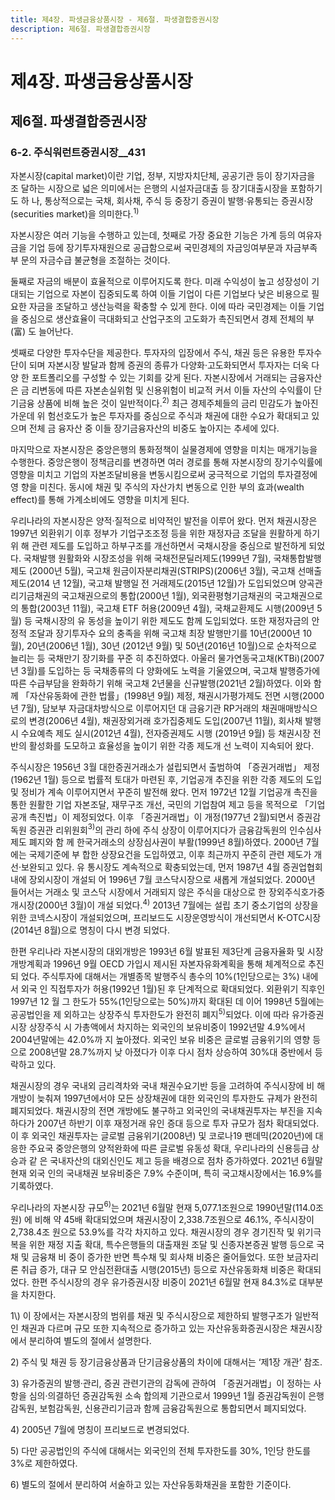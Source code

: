 ```yaml
---
title: 제4장. 파생금융상품시장 - 제6절. 파생결합증권시장
description: 제6절. 파생결합증권시장
---
```


# 제4장. 파생금융상품시장

## 제6절. 파생결합증권시장

### 6-2. 주식워런트증권시장__431

자본시장(capital market)이란 기업, 정부, 지방자치단체, 공공기관 등이 장기자금을 조
달하는 시장으로 넓은 의미에서는 은행의 시설자금대출 등 장기대출시장을 포함하기도 하
나, 통상적으로는 국채, 회사채, 주식 등 중장기 증권이 발행·유통되는 증권시장(securities
market)을 의미한다.$^{1)}$

자본시장은 여러 기능을 수행하고 있는데, 첫째로 가장 중요한 기능은 가계 등의 여유자
금을 기업 등에 장기투자재원으로 공급함으로써 국민경제의 자금잉여부문과 자금부족부
문의 자금수급 불균형을 조절하는 것이다.

둘째로 자금의 배분이 효율적으로 이루어지도록 한다. 미래 수익성이 높고 성장성이 기
대되는 기업으로 자본이 집중되도록 하여 이들 기업이 다른 기업보다 낮은 비용으로 필
요한 자금을 조달하고 생산능력을 확충할 수 있게 한다. 이에 따라 국민경제는 이들 기업
을 중심으로 생산효율이 극대화되고 산업구조의 고도화가 촉진되면서 경제 전체의 부(富)
도 늘어난다.

셋째로 다양한 투자수단을 제공한다. 투자자의 입장에서 주식, 채권 등은 유용한 투자수
단이 되며 자본시장 발달과 함께 증권의 종류가 다양화·고도화되면서 투자자는 더욱 다양
한 포트폴리오를 구성할 수 있는 기회를 갖게 된다. 자본시장에서 거래되는 금융자산은 금
리변동에 따른 자본손실위험 및 신용위험이 비교적 커서 이들 자산의 수익률이 단기금융
상품에 비해 높은 것이 일반적이다.$^{2)}$ 최근 경제주체들의 금리 민감도가 높아진 가운데 위
험선호도가 높은 투자자를 중심으로 주식과 채권에 대한 수요가 확대되고 있으며 전체 금
융자산 중 이들 장기금융자산의 비중도 높아지는 추세에 있다.

마지막으로 자본시장은 중앙은행의 통화정책이 실물경제에 영향을 미치는 매개기능을 수행한다. 중앙은행이 정책금리를 변경하면 여러 경로를 통해 자본시장의 장기수익률에
영향을 미치고 기업의 자본조달비용을 변동시킴으로써 궁극적으로 기업의 투자결정에 영
향을 미친다. 동시에 채권 및 주식의 자산가치 변동으로 인한 부의 효과(wealth effect)를
통해 가계소비에도 영향을 미치게 된다.

우리나라의 자본시장은 양적·질적으로 비약적인 발전을 이루어 왔다. 먼저 채권시장은
1997년 외환위기 이후 정부가 기업구조조정 등을 위한 재정자금 조달을 원활하게 하기 위
해 관련 제도를 도입하고 하부구조를 개선하면서 국채시장을 중심으로 발전하게 되었다.
국채발행 원활화와 시장조성을 위해 국채전문딜러제도(1999년 7월), 국채통합발행제도
(2000년 5월), 국고채 원금이자분리채권(STRIPS)(2006년 3월), 국고채 선매출제도(2014
년 12월), 국고채 발행일 전 거래제도(2015년 12월)가 도입되었으며 양곡관리기금채권의
국고채권으로의 통합(2000년 1월), 외국환평형기금채권의 국고채권으로의 통합(2003년
11월), 국고채 ETF 허용(2009년 4월), 국채교환제도 시행(2009년 5월) 등 국채시장의 유
동성을 높이기 위한 제도도 함께 도입되었다. 또한 재정자금의 안정적 조달과 장기투자수
요의 충족을 위해 국고채 최장 발행만기를 10년(2000년 10월), 20년(2006년 1월), 30년
(2012년 9월) 및 50년(2016년 10월)으로 순차적으로 늘리는 등 국채만기 장기화를 꾸준
히 추진하였다. 아울러 물가연동국고채(KTBi)(2007년 3월)를 도입하는 등 국채종류의 다
양화에도 노력을 기울였으며, 국고채 발행증가에 따른 수급부담을 완화하기 위해 국고채
2년물을 신규발행(2021년 2월)하였다. 이와 함께 「자산유동화에 관한 법률」(1998년 9월)
제정, 채권시가평가제도 전면 시행(2000년 7월), 담보부 자금대차방식으로 이루어지던 대
금융기관 RP거래의 채권매매방식으로의 변경(2006년 4월), 채권장외거래 호가집중제도
도입(2007년 11월), 회사채 발행시 수요예측 제도 실시(2012년 4월), 전자증권제도 시행
(2019년 9월) 등 채권시장 전반의 활성화를 도모하고 효율성을 높이기 위한 각종 제도개
선 노력이 지속되어 왔다.

주식시장은 1956년 3월 대한증권거래소가 설립되면서 출범하여 「증권거래법」 제정
(1962년 1월) 등으로 법률적 토대가 마련된 후, 기업공개 추진을 위한 각종 제도의 도입
및 정비가 계속 이루어지면서 꾸준히 발전해 왔다. 먼저 1972년 12월 기업공개 촉진을 통한 원활한 기업 자본조달, 재무구조 개선, 국민의 기업참여 제고 등을 목적으로 「기업공개
촉진법」이 제정되었다. 이후 「증권거래법」이 개정(1977년 2월)되면서 증권감독원 증권관
리위원회$^{3)}$의 관리 하에 주식 상장이 이루어지다가 금융감독원의 인수심사제도 폐지와 함
께 한국거래소의 상장심사권이 부활(1999년 8월)하였다. 2000년 7월에는 국제기준에 부
합한 상장요건을 도입하였고, 이후 최근까지 꾸준히 관련 제도가 개선·보완되고 있다. 유
통시장도 계속적으로 확충되었는데, 먼저 1987년 4월 증권업협회내에 장외시장이 개설되
어 1996년 7월 코스닥시장으로 새롭게 개설되었다. 2000년 들어서는 거래소 및 코스닥
시장에서 거래되지 않은 주식을 대상으로 한 장외주식호가중개시장(2000년 3월)이 개설
되었다.$^{4)}$ 2013년 7월에는 설립 초기 중소기업의 상장을 위한 코넥스시장이 개설되었으며,
프리보드도 시장운영방식이 개선되면서 K-OTC시장(2014년 8월)으로 명칭이 다시 변경
되었다.

한편 우리나라 자본시장의 대외개방은 1993년 6월 발표된 제3단계 금융자율화 및 시장
개방계획과 1996년 9월 OECD 가입시 제시된 자본자유화계획을 통해 체계적으로 추진되
었다. 주식투자에 대해서는 개별종목 발행주식 총수의 10%(1인당으로는 3%) 내에서 외국
인 직접투자가 허용(1992년 1월)된 후 단계적으로 확대되었다. 외환위기 직후인 1997년 12
월 그 한도가 55%(1인당으로는 50%)까지 확대된 데 이어 1998년 5월에는 공공법인을 제
외하고는 상장주식 투자한도가 완전히 폐지$^{5)}$되었다. 이에 따라 유가증권시장 상장주식 시
가총액에서 차지하는 외국인의 보유비중이 1992년말 4.9%에서 2004년말에는 42.0%까
지 높아졌다. 외국인 보유 비중은 글로벌 금융위기의 영향 등으로 2008년말 28.7%까지 낮
아졌다가 이후 다시 점차 상승하여 30%대 중반에서 등락하고 있다.

채권시장의 경우 국내외 금리격차와 국내 채권수요기반 등을 고려하여 주식시장에 비
해 개방이 늦춰져 1997년에서야 모든 상장채권에 대한 외국인의 투자한도 규제가 완전히
폐지되었다. 채권시장의 전면 개방에도 불구하고 외국인의 국내채권투자는 부진을 지속하다가 2007년 하반기 이후 재정거래 유인 증대 등으로 투자 규모가 점차 확대되었다. 이
후 외국인 채권투자는 글로벌 금융위기(2008년) 및 코로나19 팬데믹(2020년)에 대응한
주요국 중앙은행의 양적완화에 따른 글로벌 유동성 확대, 우리나라의 신용등급 상승과 같
은 국내자산의 대외신인도 제고 등을 배경으로 점차 증가하였다. 2021년 6월말 현재 외국
인의 국내채권 보유비중은 7.9% 수준이며, 특히 국고채시장에서는 16.9%를 기록하였다.

우리나라의 자본시장 규모$^{6)}$는 2021년 6월말 현재 5,077.1조원으로 1990년말(114.0조원)
에 비해 약 45배 확대되었으며 채권시장이 2,338.7조원으로 46.1%, 주식시장이 2,738.4조
원으로 53.9%를 각각 차지하고 있다. 채권시장의 경우 경기진작 및 위기극복을 위한 재정
지출 확대, 특수은행들의 대출재원 조달 및 신종자본증권 발행 등으로 국채 및 금융채 비
중이 증가한 반면 특수채 및 회사채 비중은 줄어들었다. 또한 보금자리론 취급 증가, 대규
모 안심전환대출 시행(2015년) 등으로 자산유동화채 비중은 확대되었다. 한편 주식시장의
경우 유가증권시장 비중이 2021년 6월말 현재 84.3%로 대부분을 차지한다.

<GCenterImg src ="/fm/t3-1.png" caption="표3-1. 자본시장 규모"/>

<GComment>
1\) 이 장에서는 자본시장의 범위를 채권 및 주식시장으로 제한하되 발행구조가 일반적인 채권과 다르며 규모 또한 지속적으로 증가하고 있는
자산유동화증권시장은 채권시장에서 분리하여 별도의 절에서 설명한다.

2\) 주식 및 채권 등 장기금융상품과 단기금융상품의 차이에 대해서는 ‘제1장 개관’ 참조.

3\) 유가증권의 발행·관리, 증권 관련기관의 감독에 관하여 「증권거래법」이 정하는 사항을 심의·의결하던 증권감독원 소속 합의제 기관으로서
1999년 1월 증권감독원이 은행감독원, 보험감독원, 신용관리기금과 함께 금융감독원으로 통합되면서 폐지되었다.

4\) 2005년 7월에 명칭이 프리보드로 변경되었다.

5\) 다만 공공법인의 주식에 대해서는 외국인의 전체 투자한도를 30%, 1인당 한도를 3%로 제한하였다.

6\) 별도의 절에서 분리하여 서술하고 있는 자산유동화채권을 포함한 기준이다.
</GComment>


